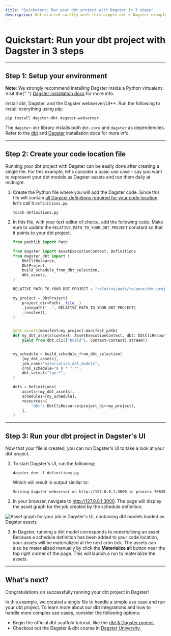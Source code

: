```yaml
---
title: "Quickstart: Run your dbt project with Dagster in 3 steps"
description: Get started swiftly with this simple dbt + Dagster example.
---
```


# Quickstart: Run your dbt project with Dagster in 3 steps

---

## Step 1: Setup your environment

<Note>
  <strong>Note</strong>: We strongly recommend installing Dagster inside a
  Python virtualenv. Visit the{" "}
  <a href="/getting-started/install">Dagster installation docs</a> for more
  info.
</Note>

Install dbt, Dagster, and the Dagster webserver/UI\*\*. Run the following to install everything using pip:

```shell
pip install dagster-dbt dagster-webserver
```

The `dagster-dbt` library installs both `dbt-core` and `dagster` as dependencies. Refer to the [dbt](https://docs.getdbt.com/dbt-cli/install/overview) and [Dagster](/getting-started/install) installation docs for more info.

---

## Step 2: Create your code location file

Running your dbt project with Dagster can be easily done after creating a single file. For this example, let's consider a basic use case - say you want to represent your dbt models as Dagster assets and run them daily at midnight.

1. Create the Python file where you will add the Dagster code. Since this file will contain [all Dagster definitions required for your code location](/concepts/code-locations), let's call it `definitions.py`.

   ```shell
   touch definitions.py
   ```

2. In this file, with your text editor of choice, add the following code. Make sure to update the `RELATIVE_PATH_TO_YOUR_DBT_PROJECT` constant so that it points to your dbt project.

   ```python file=/integrations/dbt/quickstart.py startafter=start_example endbefore=end_example
   from pathlib import Path

   from dagster import AssetExecutionContext, Definitions
   from dagster_dbt import (
       DbtCliResource,
       DbtProject,
       build_schedule_from_dbt_selection,
       dbt_assets,
   )

   RELATIVE_PATH_TO_YOUR_DBT_PROJECT = "relative/path/to/your/dbt-project"

   my_project = DbtProject(
       project_dir=Path(__file__)
       .joinpath("..", RELATIVE_PATH_TO_YOUR_DBT_PROJECT)
       .resolve(),
   )


   @dbt_assets(manifest=my_project.manifest_path)
   def my_dbt_assets(context: AssetExecutionContext, dbt: DbtCliResource):
       yield from dbt.cli(["build"], context=context).stream()


   my_schedule = build_schedule_from_dbt_selection(
       [my_dbt_assets],
       job_name="materialize_dbt_models",
       cron_schedule="0 0 * * *",
       dbt_select="fqn:*",
   )

   defs = Definitions(
       assets=[my_dbt_assets],
       schedules=[my_schedule],
       resources={
           "dbt": DbtCliResource(project_dir=my_project),
       },
   )
   ```

---

## Step 3: Run your dbt project in Dagster's UI

Now that your file is created, you can run Dagster's UI to take a look at your dbt project.

1. To start Dagster's UI, run the following:

   ```shell
   dagster dev -f definitions.py
   ```

   Which will result in output similar to:

   ```shell
   Serving dagster-webserver on http://127.0.0.1:3000 in process 70635
   ```

2. In your browser, navigate to <http://127.0.0.1:3000>. The page will display the asset graph for the job created by the schedule definition:

  <!--
  ![Asset graph for your job in Dagster's UI, containing dbt models loaded as Dagster assets](/images/integrations/dbt/quickstart/asset_graph.png)
  -->

<Image
alt="Asset graph for your job in Dagster's UI, containing dbt models loaded as Dagster assets"
src="/images/integrations/dbt/quickstart/asset_graph.png"
width={2688}
height={1680}
/>

3. In Dagster, running a dbt model corresponds to _materializing_ an asset. Because a schedule definition has been added to your code location, your assets will be materialized at the next cron tick. The assets can also be materialized manually by click the **Materialize all** button near the top right corner of the page. This will launch a run to materialize the assets.

---

## What's next?

Congratulations on successfully running your dbt project in Dagster!

In this example, we created a single file to handle a simple use case and run your dbt project. To learn more about our dbt integrations and how to handle more complex use cases, consider the following options:

- Begin the official dbt scaffold tutorial, like the [dbt & Dagster project](/integrations/dbt/using-dbt-with-dagster).
- Checkout out the Dagster & dbt course in [Dagster University](https://courses.dagster.io).
